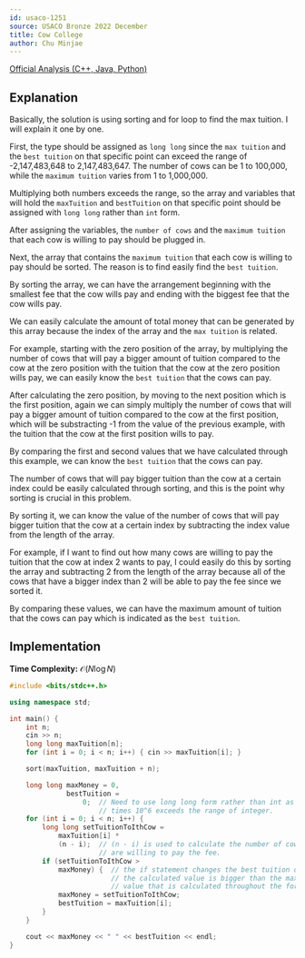 ```yaml
---
id: usaco-1251
source: USACO Bronze 2022 December
title: Cow College
author: Chu Minjae
---
```

[Official Analysis (C++, Java, Python)](http://www.usaco.org/current/data/sol_prob1_bronze_dec22.html)

## Explanation

Basically, the solution is using sorting and for loop to find the max tuition. I will explain it one by one.

First, the type should be assigned as ```long long``` since the ```max tuition``` and the ```best tuition``` on that specific point can exceed the range of -2,147,483,648 to 2,147,483,647. The number of cows can be 1 to 100,000, while the ```maximum tuition``` varies from 1 to 1,000,000.

Multiplying both numbers exceeds the range, so the array and variables that will hold the ```maxTuition``` and ```bestTuition``` on that specific point should be assigned with ```long long``` rather than ```int``` form.

After assigning the variables, the ```number of cows``` and the ```maximum tuition``` that each cow is willing to pay should be plugged in.

Next, the array that contains the ```maximum tuition``` that each cow is willing to pay should be sorted. The reason is to find easily find the ```best tuition```.

By sorting the array, we can have the arrangement beginning with the smallest fee that the cow wills pay and ending with the biggest fee that the cow wills pay.

We can easily calculate the amount of total money that can be generated by this array because the index of the array and the ```max tuition``` is related.

For example, starting with the zero position of the array, by multiplying the number of cows that will pay a bigger amount of tuition compared to the cow at the zero position with the tuition that the cow at the zero position wills pay, we can easily know the ```best tuition``` that the cows can pay.

After calculating the zero position, by moving to the next position which is the first position, again we can simply multiply the number of cows that will pay a bigger amount of tuition compared to the cow at the first position, which will be substracting -1 from the value of the previous example, with the tuition that the cow at the first position wills to pay.

By comparing the first and second values that we have calculated through this example, we can know the ```best tuition``` that the cows can pay.

The number of cows that will pay bigger tuition than the cow at a certain index could be easily calculated through sorting, and this is the point why sorting is crucial in this problem.

By sorting it, we can know the value of the number of cows that will pay bigger tuition that the cow at a certain index by subtracting the index value from the length of the array.

For example, if I want to find out how many cows are willing to pay the tuition that the cow at index 2 wants to pay, I could easily do this by sorting the array and subtracting 2 from the length of the array because all of the cows that have a bigger index than 2 will be able to pay the fee since we sorted it.

By comparing these values, we can have the maximum amount of tuition that the cows can pay which is indicated as the ```best tuition```.

## Implementation

**Time Complexity:** $\mathcal{O}(N \log N)$

<LanguageSection>
<CPPSection>

```cpp
#include <bits/stdc++.h>

using namespace std;

int main() {
	int n;
	cin >> n;
	long long maxTuition[n];
	for (int i = 0; i < n; i++) { cin >> maxTuition[i]; }

	sort(maxTuition, maxTuition + n);

	long long maxMoney = 0,
	          bestTuition =
	              0;  // Need to use long long form rather than int as the 10^5
	                  // times 10^6 exceeds the range of integer.
	for (int i = 0; i < n; i++) {
		long long setTuitionToIthCow =
		    maxTuition[i] *
		    (n - i);  // (n - i) is used to calculate the number of cows that
		              // are willing to pay the fee.
		if (setTuitionToIthCow >
		    maxMoney) {  // the if statement changes the best tuition only if
			             // the calculated value is bigger than the maximum
			             // value that is calculated throughout the for loop.
			maxMoney = setTuitionToIthCow;
			bestTuition = maxTuition[i];
		}
	}

	cout << maxMoney << " " << bestTuition << endl;
}
```

</CPPSection>
</LanguageSection>
